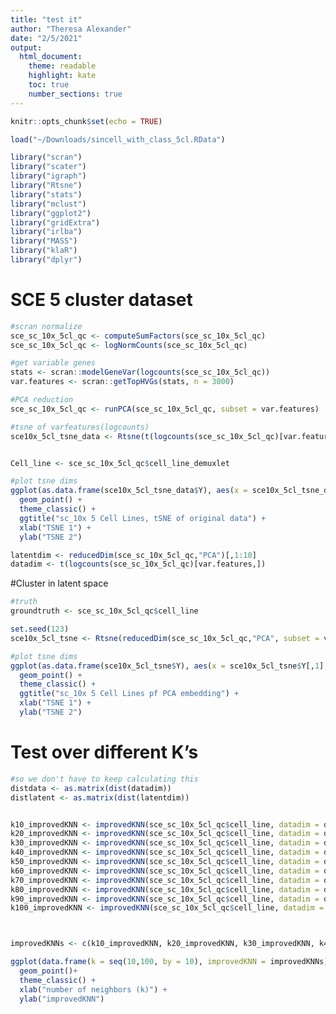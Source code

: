 ```yaml
---
title: "test it"
author: "Theresa Alexander"
date: "2/5/2021"
output:
  html_document:
    theme: readable
    highlight: kate
    toc: true
    number_sections: true
---
```


```r
knitr::opts_chunk$set(echo = TRUE)
```


```r
load("~/Downloads/sincell_with_class_5cl.RData")

library("scran")
library("scater")
library("igraph")
library("Rtsne")
library("stats")
library("mclust")
library("ggplot2")
library("gridExtra")
library("irlba")
library("MASS")
library("klaR")
library("dplyr")
```


# SCE 5 cluster dataset
```r
#scran normalize
sce_sc_10x_5cl_qc <- computeSumFactors(sce_sc_10x_5cl_qc)
sce_sc_10x_5cl_qc <- logNormCounts(sce_sc_10x_5cl_qc)

#get variable genes
stats <- scran::modelGeneVar(logcounts(sce_sc_10x_5cl_qc))
var.features <- scran::getTopHVGs(stats, n = 3000)

#PCA reduction
sce_sc_10x_5cl_qc <- runPCA(sce_sc_10x_5cl_qc, subset = var.features)

#tsne of varfeatures(logcounts)
sce10x_5cl_tsne_data <- Rtsne(t(logcounts(sce_sc_10x_5cl_qc)[var.features,]))


Cell_line <- sce_sc_10x_5cl_qc$cell_line_demuxlet

#plot tsne dims
ggplot(as.data.frame(sce10x_5cl_tsne_data$Y), aes(x = sce10x_5cl_tsne_data$Y[,1], y = sce10x_5cl_tsne_data$Y[,2], col=Cell_line)) + 
  geom_point() +
  theme_classic() +
  ggtitle("sc_10x 5 Cell Lines, tSNE of original data") +
  xlab("TSNE 1") +
  ylab("TSNE 2") 
```


```r
latentdim <- reducedDim(sce_sc_10x_5cl_qc,"PCA")[,1:10]
datadim <- t(logcounts(sce_sc_10x_5cl_qc)[var.features,])
```


#Cluster in latent space

```r
#truth
groundtruth <- sce_sc_10x_5cl_qc$cell_line

set.seed(123)
sce10x_5cl_tsne <- Rtsne(reducedDim(sce_sc_10x_5cl_qc,"PCA", subset = var.features)[,1:10])

#plot tsne dims
ggplot(as.data.frame(sce10x_5cl_tsne$Y), aes(x = sce10x_5cl_tsne$Y[,1], y = sce10x_5cl_tsne$Y[,2], col= Cell_line)) + 
  geom_point() +
  theme_classic() +
  ggtitle("sc_10x 5 Cell Lines pf PCA embedding") +
  xlab("TSNE 1") +
  ylab("TSNE 2") 
```


# Test over different K's
```r
#so we don't have to keep calculating this
distdata <- as.matrix(dist(datadim))
distlatent <- as.matrix(dist(latentdim))


k10_improvedKNN <- improvedKNN(sce_sc_10x_5cl_qc$cell_line, datadim = datadim, latentdim = latentdim, k = 10, distdata = distdata, distlatent = distlatent)
k20_improvedKNN <- improvedKNN(sce_sc_10x_5cl_qc$cell_line, datadim = datadim, latentdim = latentdim, k = 20, distdata = distdata, distlatent = distlatent)
k30_improvedKNN <- improvedKNN(sce_sc_10x_5cl_qc$cell_line, datadim = datadim, latentdim = latentdim, k = 30, distdata = distdata, distlatent = distlatent)
k40_improvedKNN <- improvedKNN(sce_sc_10x_5cl_qc$cell_line, datadim = datadim, latentdim = latentdim, k = 40, distdata = distdata, distlatent = distlatent)
k50_improvedKNN <- improvedKNN(sce_sc_10x_5cl_qc$cell_line, datadim = datadim, latentdim = latentdim, k = 50, distdata = distdata, distlatent = distlatent)
k60_improvedKNN <- improvedKNN(sce_sc_10x_5cl_qc$cell_line, datadim = datadim, latentdim = latentdim, k = 60, distdata = distdata, distlatent = distlatent)
k70_improvedKNN <- improvedKNN(sce_sc_10x_5cl_qc$cell_line, datadim = datadim, latentdim = latentdim, k = 70, distdata = distdata, distlatent = distlatent)
k80_improvedKNN <- improvedKNN(sce_sc_10x_5cl_qc$cell_line, datadim = datadim, latentdim = latentdim, k = 80, distdata = distdata, distlatent = distlatent)
k90_improvedKNN <- improvedKNN(sce_sc_10x_5cl_qc$cell_line, datadim = datadim, latentdim = latentdim, k = 90, distdata = distdata, distlatent = distlatent)
k100_improvedKNN <- improvedKNN(sce_sc_10x_5cl_qc$cell_line, datadim = datadim, latentdim = latentdim, k = 100, distdata = distdata, distlatent = distlatent)



improvedKNNs <- c(k10_improvedKNN, k20_improvedKNN, k30_improvedKNN, k40_improvedKNN, k50_improvedKNN, k60_improvedKNN, k70_improvedKNN, k80_improvedKNN, k90_improvedKNN, k100_improvedKNN)

ggplot(data.frame(k = seq(10,100, by = 10), improvedKNN = improvedKNNs), aes(x = as.factor(k), y = improvedKNN)) + 
  geom_point()+
  theme_classic() +
  xlab("number of neighbors (k)") +
  ylab("improvedKNN")

```

